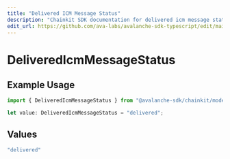```yaml
---
title: "Delivered ICM Message Status"
description: "Chainkit SDK documentation for delivered icm message status"
edit_url: https://github.com/ava-labs/avalanche-sdk-typescript/edit/main/chainkit/docs/models/components/deliveredicmmessagestatus.md
---
```


# DeliveredIcmMessageStatus

## Example Usage

```typescript
import { DeliveredIcmMessageStatus } from "@avalanche-sdk/chainkit/models/components";

let value: DeliveredIcmMessageStatus = "delivered";
```

## Values

```typescript
"delivered"
```